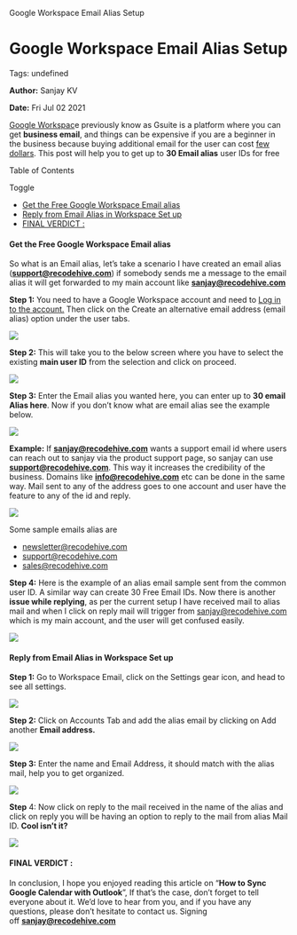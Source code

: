    Google Workspace Email Alias Setup

Google Workspace Email Alias Setup
==================================

Tags: undefined

**Author:** Sanjay KV

**Date:** Fri Jul 02 2021

[Google Workspac](https://support.google.com/a/answer/53926?hl=en)e previously know as Gsuite is a platform where you can get **business email**, and things can be expensive if you are a beginner in the business because buying additional email for the user can cost [few dollars](https://workspace.google.com/intl/en_in/pricing.html). This post will help you to get up to **30 Email alias** user IDs for free

Table of Contents

Toggle

*   [Get the Free Google Workspace Email alias](https://recodehive.com/google-workspace-email-alias-setup/#Get_the_Free_Google_Workspace_Email_alias "Get the Free Google Workspace Email alias")
*   [Reply from Email Alias in Workspace Set up](https://recodehive.com/google-workspace-email-alias-setup/#Reply_from_Email_Alias_in_Workspace_Set_up "Reply from Email Alias in Workspace Set up")
*   [FINAL VERDICT :](https://recodehive.com/google-workspace-email-alias-setup/#FINAL_VERDICT "FINAL VERDICT :")

#### Get the Free Google Workspace Email alias

So what is an Email alias, let’s take a scenario I have created an email alias (**support@recodehive.com**) if somebody sends me a message to the email alias it will get forwarded to my main account like **sanjay@recodehive.com**

**Step 1:** You need to have a Google Workspace account and need to [Log in to the account.](https://admin.google.com/) Then click on the Create an alternative email address (email alias) option under the user tabs.

![](https://recodehive.com/wp-content/uploads/2021/06/image-108-1024x421.png)

**Step 2:** This will take you to the below screen where you have to select the existing **main user ID** from the selection and click on proceed.

![](https://recodehive.com/wp-content/uploads/2021/06/image-109-1024x405.png)

**Step 3:** Enter the Email alias you wanted here, you can enter up to **30 email Alias here**. Now if you don’t know what are email alias see the example below.

![](https://recodehive.com/wp-content/uploads/2021/06/image-110-1024x308.png)

**Example:** If **sanjay@recodehive.com** wants a support email id where users can reach out to sanjay via the product support page, so sanjay can use **support@recodehive.com**. This way it increases the credibility of the business. Domains like **info@recodehive.com** etc can be done in the same way. Mail sent to any of the address goes to one account and user have the feature to any of the id and reply.

![](https://recodehive.com/wp-content/uploads/2021/06/image-112.png)

Some sample emails alias are

*   newsletter@recodehive.com
*   support@recodehive.com
*   sales@recodehive.com

**Step 4:** Here is the example of an alias email sample sent from the common user ID. A similar way can create 30 Free Email IDs. Now there is another **issue while replying**, as per the current setup I have received mail to alias mail and when I click on reply mail will trigger from sanjay@recodehive.com which is my main account, and the user will get confused easily.

![](https://recodehive.com/wp-content/uploads/2021/06/image-113-1024x365.png)

#### Reply from Email Alias in Workspace Set up

**Step 1:** Go to Workspace Email, click on the Settings gear icon, and head to see all settings.

![](https://recodehive.com/wp-content/uploads/2021/07/image-34.png)

**Step 2:** Click on Accounts Tab and add the alias email by clicking on Add another **Email address.**

![](https://recodehive.com/wp-content/uploads/2021/07/image-35.png)

**Step 3:** Enter the name and Email Address, it should match with the alias mail, help you to get organized.

![](https://recodehive.com/wp-content/uploads/2021/07/image-37.png)

**Step** 4: Now click on reply to the mail received in the name of the alias and click on reply you will be having an option to reply to the mail from alias Mail ID. **Cool isn’t it?**

![](https://recodehive.com/wp-content/uploads/2021/07/image-38.png)

#### FINAL VERDICT :

In conclusion, I hope you enjoyed reading this article on “**How to Sync Google Calendar with Outlook**”, If that’s the case, don’t forget to tell everyone about it. We’d love to hear from you, and if you have any questions, please don’t hesitate to contact us. Signing off **[sanjay@recodehive.com](https://recodehive.com/about-us/)**